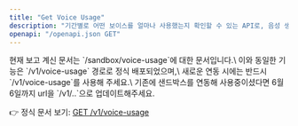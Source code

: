 ```yaml
---
title: "Get Voice Usage"
description: "기간별로 어떤 보이스를 얼마나 사용했는지 확인할 수 있는 API로, 음성 생성 내역 확인에 유용합니다."
openapi: "/openapi.json GET"
---
```


<Warning>
  현재 보고 계신 문서는 `/sandbox/voice-usage`에 대한 문서입니다.\
  이와 동일한 기능은 `/v1/voice-usage` 경로로 정식 배포되었으며,\
  새로운 연동 시에는 반드시 `/v1/voice-usage`를 사용해 주세요.\
  기존에 샌드박스를 연동해 사용중이셨다면 6월 6일까지 url을 `/v1/..`으로 업데이트해주세요.

  👉 정식 문서 보기: [GET /v1/voice-usage](/ko/api-reference/endpoints/get-voice-usage)
</Warning>